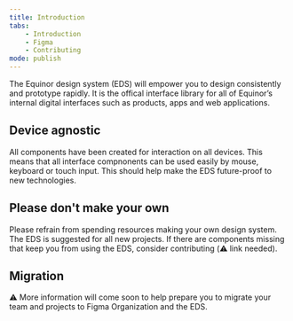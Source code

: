 ---
title: Introduction
tabs:
    - Introduction
    - Figma
    - Contributing
mode: publish
---


The Equinor design system (EDS) will empower you to design consistently and prototype rapidly.
It is the offical interface library for all of Equinor’s internal digital interfaces such as products, apps and web applications.


## Device agnostic

All components have been created for interaction on all devices. This means that all interface compnonents can be used easily by mouse, keyboard or touch input.
This should help make the EDS future-proof to new technologies.


## Please don't make your own

Please refrain from spending resources making your own design system.
The EDS is suggested for all new projects.
If there are components missing that keep you from using the EDS, consider contributing (:warning: link needed).


## Migration

:warning: More information will come soon to help prepare you to migrate your team and projects to Figma Organization and the EDS.
